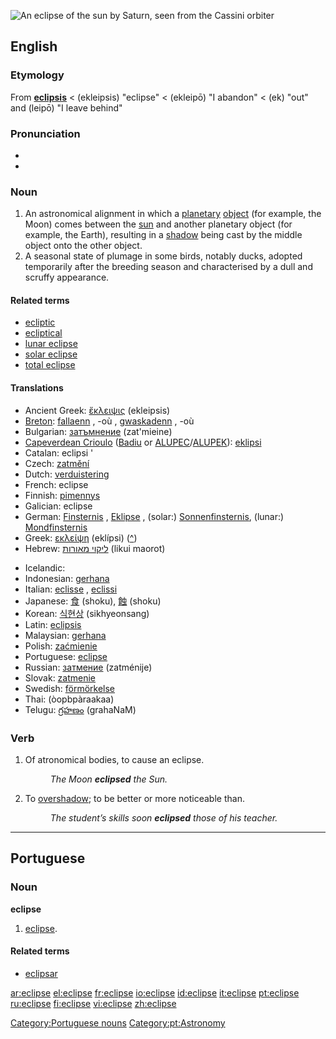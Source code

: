 [[Image:Saturn eclipse.jpg|thumb|An eclipse of the sun by Saturn, seen from the [[Wikipedia:Cassini–Huygens|Cassini orbiter]]]]
{{see|éclipsé}}
==English==

{{wikipedia}}

===Etymology===
From {{L.}} '''[[eclipsis]]''' < {{AGr.}} '''{{polytonic|[[ἔκλειψις]]}}''' (ekleipsis) "eclipse" < '''{{polytonic|[[ἐκλείπω]]}}''' (ekleipō) "I abandon" < '''{{polytonic|[[ἐκ]]}}''' (ek) "out" and '''{{polytonic|[[λείπω]]}}''' (leipō) "I leave behind"

===Pronunciation===
*{{IPA|/ɛˈklɪps/ or /iˈklɪps/}}
*{{audio|en-us-eclipse.ogg|Audio (US)}}

===Noun===
{{en-noun}}

# An astronomical alignment in which a [[planetary]] [[object]] (for example, the Moon) comes between the [[sun]] and another planetary object (for example, the Earth), resulting in a [[shadow]] being cast by the middle object onto the other object.
# A seasonal state of plumage in some birds, notably ducks, adopted temporarily after the breeding season and characterised by a dull and scruffy appearance.

====Related terms====
*[[ecliptic]]
*[[ecliptical]]
*[[lunar eclipse]]
*[[solar eclipse]]
*[[total eclipse]]

====Translations====
{{trans-top|passage of a planetary object between others}}
*Ancient Greek: [[ἔκλειψις]] (ekleipsis) {{f}}
*[[Breton]]: [[fallaenn]] {{f}}, -où {{p}}, [[gwaskadenn]] {{f}}, -où {{p}}
*Bulgarian: [[затъмнение]] (zat'mieine) {{n}}
*[[Capeverdean Crioulo]] ([[Badiu]] or [[ALUPEC]]/[[ALUPEK]]): [[eklipsi]]
*Catalan: eclipsi {{m}}'
*Czech: [[zatmění]] {{n}}
*Dutch: [[verduistering]] {{f}}
*French: eclipse {{f}}
*Finnish: [[pimennys]]
*Galician: eclipse {{m}}
*German: [[Finsternis]] {{f}}, [[Eklipse]] {{f}}, (solar:) [[Sonnenfinsternis]], (lunar:) [[Mondfinsternis]]
*Greek: [[εκλείψη]] (eklípsi) {{f}} ([[:el:εκλείψη|^]])
*Hebrew: [[ליקוי מאורות]] (likui maorot)
{{trans-mid}}
*Icelandic: {{trad|is|myrkvi}}
*Indonesian: [[gerhana]]
*Italian: [[eclisse]] {{f}}, [[eclissi]] {{f}}
*Japanese: [[食]] (shoku), [[蝕]] (shoku)
*Korean: [[식현상]] (sikhyeonsang)
*Latin: [[eclipsis]] {{m}}
*Malaysian: [[gerhana]]
*Polish: [[zaćmienie]] {{n}}
*Portuguese: [[#Portuguese|eclipse]] {{m}}
*Russian: [[затмение]] (zatménije) {{n}}
*Slovak: [[zatmenie]] {{n}}
*Swedish: [[förmörkelse]]
*Thai: {{THchar|[[อุปราคา]]}} (òopbpàraakaa)
*Telugu: [[గ్రహణం]] (grahaNaM)
{{trans-bot}}

===Verb===
{{en-verb|eclipses|eclipsing|eclipsed}}

# {{transitive}} Of atronomical bodies, to cause an eclipse.
#:''The Moon '''eclipsed''' the Sun.''
# {{transitive}} To [[overshadow]]; to be better or more noticeable than.
#:''The student’s skills soon '''eclipsed''' those of his teacher.''

----

==Portuguese==

===Noun===
'''eclipse''' {{m}}

# [[#English|eclipse]].

====Related terms====
{{top2}}
*[[eclipsar]]
{{mid2}}
{{bottom}}

[[Category:Portuguese nouns]]
[[Category:pt:Astronomy]]

[[ar:eclipse]]
[[el:eclipse]]
[[fr:eclipse]]
[[io:eclipse]]
[[id:eclipse]]
[[it:eclipse]]
[[pt:eclipse]]
[[ru:eclipse]]
[[fi:eclipse]]
[[vi:eclipse]]
[[zh:eclipse]]